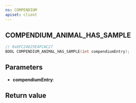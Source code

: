 ```yaml
---
ns: COMPENDIUM
apiset: client
---
```

## COMPENDIUM_ANIMAL_HAS_SAMPLE

```c
// 0x6FC24625E4FCAC27
BOOL COMPENDIUM_ANIMAL_HAS_SAMPLE(int compendiumEntry);
```


## Parameters
* **compendiumEntry**:

## Return value